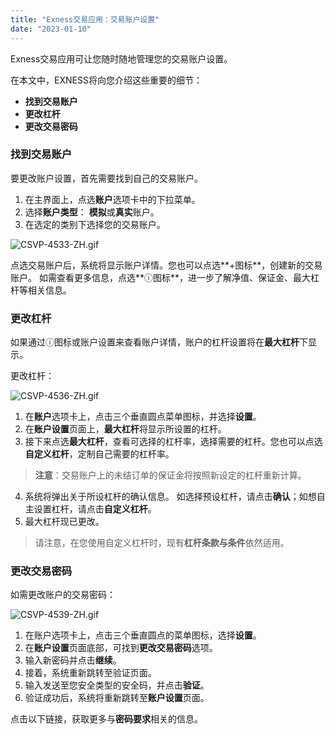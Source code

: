 ```yaml
---
title: "Exness交易应用：交易账户设置"
date: "2023-01-10"
---
```


<Ads></Ads> 

Exness交易应用可让您随时随地管理您的交易账户设置。

在本文中，EXNESS将向您介绍这些重要的细节：

- **找到交易账户**
- **更改杠杆**
- **更改交易密码**

### 找到交易账户

要更改账户设置，首先需要找到自己的交易账户。

1. 在主界面上，点选**账户**选项卡中的下拉菜单。
2. 选择**账户类型**： **模拟**或**真实**账户。
3. 在选定的类别下选择您的交易账户。

![CSVP-4533-ZH.gif](https://testingcf.jsdelivr.net/gh/jarlin8/OSS@main/exhelp/CSVP-4533-ZH.gif)

点选交易账户后，系统将显示账户详情。您也可以点选**+图标**，创建新的交易账户。 如需查看更多信息，点选**ⓘ图标**，进一步了解净值、保证金、最大杠杆等相关信息。

### 更改杠杆

如果通过ⓘ图标或账户设置来查看账户详情，账户的杠杆设置将在**最大杠杆**下显示。

更改杠杆：

![CSVP-4536-ZH.gif](https://testingcf.jsdelivr.net/gh/jarlin8/OSS@main/exhelp/CSVP-4536-ZH.gif)

1. 在**账户**选项卡上，点击三个垂直圆点菜单图标，并选择**设置**。
2. 在**账户设置**页面上，**最大杠杆**将显示所设置的杠杆。
3. 接下来点选**最大杠杆**，查看可选择的杠杆率，选择需要的杠杆。您也可以点选**自定义杠杆**，定制自己需要的杠杆率。

> **注意**：交易账户上的未结订单的保证金将按照新设定的杠杆重新计算。

4. 系统将弹出关于所设杠杆的确认信息。 如选择预设杠杆，请点击**确认**；如想自主设置杠杆，请点击**自定义杠杆**。
5. 最大杠杆现已更改。

> 请注意，在您使用自定义杠杆时，现有**杠杆条款与条件**依然适用。

### 更改交易密码

如需更改账户的交易密码：

![CSVP-4539-ZH.gif](https://testingcf.jsdelivr.net/gh/jarlin8/OSS@main/exhelp/CSVP-4539-ZH.gif)

1. 在账户选项卡上，点击三个垂直圆点的菜单图标，选择**设置**。
2. 在**账户设置**页面底部，可找到**更改交易密码**选项。
3. 输入新密码并点击**继续**。
4. 接着，系统重新跳转至验证页面。
5. 输入发送至您安全类型的安全码，并点击**验证**。
6. 验证成功后，系统将重新跳转至**账户设置**页面。

点击以下链接，获取更多与**密码要求**相关的信息。

